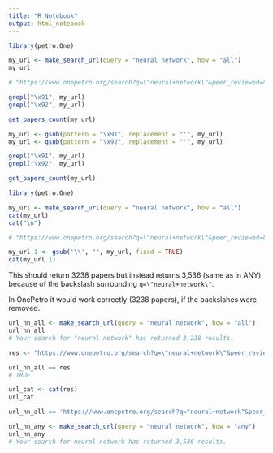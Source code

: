```yaml
---
title: "R Notebook"
output: html_notebook
---
```


```r
library(petro.One)

my_url <- make_search_url(query = "neural network", how = "all")
my_url

# "https://www.onepetro.org/search?q=\"neural+network\"&peer_reviewed=&published_between=&from_year=&to_year="

grepl("\x91", my_url)
grepl("\x92", my_url)

get_papers_count(my_url)


```

```r
my_url <- gsub(pattern = "\x91", replacement = "'", my_url)
my_url <- gsub(pattern = "\x92", replacement = "'", my_url)

grepl("\x91", my_url)
grepl("\x92", my_url)

get_papers_count(my_url)
```


```r
library(petro.One)

my_url <- make_search_url(query = "neural network", how = "all")
cat(my_url)
cat("\n")

# "https://www.onepetro.org/search?q=\"neural+network\"&peer_reviewed=&published_between=&from_year=&to_year="

my_url.1 <- gsub('\\', "", my_url, fixed = TRUE) 
cat(my_url.1)
```


This should return 3238 papers but instead returns 3,536 (same as in ANY) because of the backslash surrounding `q=\"neural+network\"`.

In OnePetro it would work correctly (3238 papers), if the backslahes were removed.

```r
url_nn_all <- make_search_url(query = "neural network", how = "all")
url_nn_all
# Your search for "neural network" has returned 3,238 results.

res <- "https://www.onepetro.org/search?q=\"neural+network\"&peer_reviewed=&published_between=&from_year=&to_year="

url_nn_all == res
# TRUE

url_cat <- cat(res)
url_cat

url_nn_all == 'https://www.onepetro.org/search?q="neural+network"&peer_reviewed=&published_between=&from_year=&to_year='
```

```r
url_nn_any <- make_search_url(query = "neural network", how = "any")
url_nn_any
# Your search for neural network has returned 3,536 results.
```
